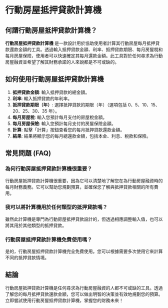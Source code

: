 # 行動房屋抵押貸款計算機

## 何謂行動房屋抵押貸款計算機？

**行動房屋抵押貸款計算機** 是一款設計用於協助使用者計算其行動房屋每月抵押貸款還款金額的工具。透過輸入抵押貸款金額、利率、抵押貸款期限、每月房屋稅和每月房屋保險，使用者可以快速確定其每月還款金額。此工具對於任何尋求為行動房屋融資並希望了解其財務承諾的人來說都是不可或缺的。

## 如何使用行動房屋抵押貸款計算機

1. **抵押貸款金額**: 輸入抵押貸款的總金額。
2. **利率**: 輸入抵押貸款的年利率。
3. **抵押貸款期限（年）**: 選擇抵押貸款的期限（年）（選項包括 0、5、10、15、20、25、30、35 年）。
4. **每月房屋稅**: 輸入您預計每月支付的房屋稅金額。
5. **每月房屋保險**: 輸入您預計每月支付的房屋保險金額。
6. **計算**: 點擊「計算」按鈕查看您的每月抵押貸款還款金額。
7. **結果**: 結果將顯示您的每月總還款金額，包括本金、利息、稅款和保險。

## 常見問題 (FAQ)

### 為何行動房屋抵押貸款計算機很重要？

行動房屋抵押貸款計算機很重要，因為它可以清楚地了解您在為行動房屋融資時的每月財務義務。它可以幫助您規劃預算，並確保您了解與抵押貸款相關的所有費用。

### 我可以將計算機用於任何類型的抵押貸款嗎？

雖然此計算機是專門為行動房屋抵押貸款設計的，但透過相應調整輸入值，也可以將其用於其他類型的抵押貸款。

### 行動房屋抵押貸款計算機免費使用嗎？

是的，行動房屋抵押貸款計算機完全免費使用。您可以根據需要多次使用它來計算不同的抵押貸款情境。

## 結論

行動房屋抵押貸款計算機是任何尋求為行動房屋融資的人都不可或缺的工具。透過了解您的每月抵押貸款還款金額，您可以做出明智的決策並有效地規劃您的預算。立即嘗試使用行動房屋抵押貸款計算機，掌握您的財務未來！
